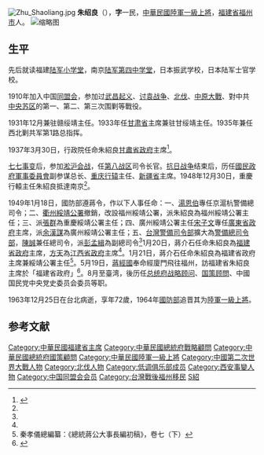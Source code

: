 [[File:Zhu_Shaoliang.jpg|thumb]]
'''朱绍良'''（{{bd|1891年|10月28日|1963年|12月25日|catIdx=Zhu朱}}），'''字'''一民，[[中華民國陸軍|中華民國陸軍]][[一級上將|一級上將]]，[[福建省|福建省]][[福州市|福州市]]人。
[[File:朱紹良.jpg|缩略图]]

== 生平 ==
先后就读福建[[陆军小学堂|陆军小学堂]]，南京[[陆军第四中学堂|陆军第四中学堂]]，日本振武学校，日本陆军士官学校。

1910年加入中国[[同盟会|同盟会]]，参加过[[武昌起义|武昌起义]]、[[讨袁战争|讨袁战争]]、[[國民革命軍北伐|北伐]]、[[中原大戰|中原大戰]]、對中共[[中央苏区|中央苏区]]的第一、第二、第三次围剿等戰役。

1931年12月兼驻赣绥靖主任。1933年任[[甘肅省_(中華民國)|甘肃省]]主席兼驻甘绥靖主任。1935年兼任西北剿共军第1路总指挥。

1937年3月30日，行政院任命朱紹良[[甘肅省政府|甘肅省政府]]主席<ref name=民>{{cite book |editors=[[李新_(1918年)|李新]]總主編，[[中國社會科學院|中國社會科學院]]近代史研究所[[中華民國史|中華民國史]]研究室，韓信夫、姜克夫主編 |title=《中華民國史大事記》 |location=北京 |publisher=[[中華書局|中華書局]] |year=2011 |isbn=9787101079982}}</ref>{{rp|5393}}。

[[七七事变|七七事变]]后，参加[[淞沪会战|淞沪会战]]，任[[第八战区|第八战区]]司令长官。[[抗日战争|抗日战争]]结束后，历任[[國民政府軍事委員會|國民政府軍事委員會]]副参谋总长、[[重庆|重庆]][[行辕|行辕]]主任、[[新疆省|新疆省]]主席。1948年12月30日，重慶行轅主任朱紹良抵達南京<ref name=民/>{{rp|8763}}。

1949年1月18日，國防部遵蔣令，作以下人事任命：一、[[湯恩伯|湯恩伯]]專任京滬杭警備總司令；二、[[衢州|衢州]][[綏靖公署|綏靖公署]]撤銷，改設福州綏靖公署，派朱紹良為福州綏靖公署主任；三、派[[張群|張群]]為重慶綏靖公署主任；四、廣州綏靖公署主任[[宋子文|宋子文]]專任[[廣東省政府|廣東省政府]]主席，派[[余漢謀|余漢謀]]為廣州綏靖公署主任；五、[[警總|台灣警備司令部]]擴大為[[警備總司令部|警備總司令部]]，[[陳誠|陳誠]]兼任總司令，派[[彭孟緝|彭孟緝]]為副總司令<ref name=民/>{{rp|8781}}1月20日，蔣介石任命朱紹良為[[福建省政府|福建省政府]]主席，[[方天|方天]]為[[江西省政府|江西省政府]]主席<ref name=民/>{{rp|8785}}。1月21日，蔣介石任命朱紹良為福建省政府主席兼綏靖公署主任<ref>秦孝儀總編纂：《總統蔣公大事長編初稿》，卷七（下）</ref>{{rp|239}}。5月19日，[[蔣經國|蔣經國]]奉命經廈門飛往福州，訪福建省朱紹良主席於「福建省政府」<ref name=靜>{{cite book |author=[[蔣經國|蔣經國]] |chapter=〈危急存亡之秋〉 |title=《[[風雨中的寧靜|風雨中的寧靜]]》 |location=[[台北|台北]] |publisher=[[正中書局|正中書局]] |year=1988 }}</ref>{{rp|205}}。8月至臺湾，後历任[[中華民國總統府戰略顧問|总统府战略顾问]]、[[中華民國總統府國策顧問|国策顾問]]、中國国民党中央党史委员会委员等职。

1963年12月25日在台北病逝，享年72歲，1964年[[中華民國國防部|國防部]]追晋其为[[中華民國陸軍|陸軍]][[一級上將#中華民國|一級上將]]。

== 参考文献 ==
{{reflist|2}}

{{甘肃行政长官|ROC}}
{{福建行政长官|ROC}}
{{中華民國一級上將}}
{{DEFAULTSORT:Zhu朱}}
[[Category:中華民國福建省主席|Category:中華民國福建省主席]]
[[Category:中華民國總統府戰略顧問|Category:中華民國總統府戰略顧問]]
[[Category:中華民國總統府國策顧問|Category:中華民國總統府國策顧問]]
[[Category:中華民國陸軍一級上將|Category:中華民國陸軍一級上將]]
[[Category:中國第二次世界大戰人物|Category:中國第二次世界大戰人物]]
[[Category:北伐人物|Category:北伐人物]]
[[Category:低调俱乐部成员|Category:低调俱乐部成员]]
[[Category:西安事變人物|Category:西安事變人物]]
[[Category:中国同盟会会员|Category:中国同盟会会员]]
[[Category:台灣戰後福州移民|Category:台灣戰後福州移民]]
[[Category:朱姓|S紹]]